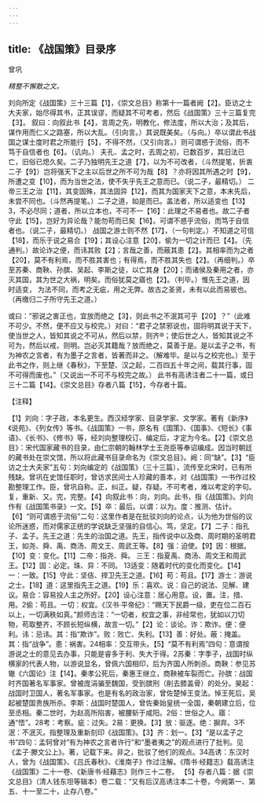 ```yaml
---
---
---
```

title: 《战国策》目录序
---



曾巩

*精整不懈散之文。*

刘向所定《战国策》三十三篇【1】，《崇文总目》称第十一篇者阙【2】。臣访之士大夫家，始尽得其书，正其误谬，而疑其不可考者，然后《战国策》三十三篇复完【3】。
叙曰：向叙此书【4】，言周之先，明教化，修法度，所以大治；及其后，谋作用而仁义之路塞，所以大乱。（引向言。）其说既美矣。（与向。）卒以谓此书战国之谋士度时君之所能行【5】，不得不然，（又引向言。）则可谓惑于流俗，而不笃于自信者也【6】。（讥向。）
夫孔、孟之时，去周之初，已数百岁，其旧法已亡，旧俗已熄久矣。二子乃独明先王之道【7】，以为不可改者，（斗然提笔，折衷二子【9】）岂将强天下之主以后世之所不可为哉【8】？亦将因其所遇之时【9】，所遭之变【10】，而为当世之法，使不失乎先王之意而已。（说二子，最精切。）
二帝三王之治【11】，其变固殊，其法固异【12】，而其为国家天下之意，本末先后，未尝不同也。（斗然再提笔。）二子之道，如是而已。盖法者，所以适变也【13】3，不必尽同；道者，所以立本也，不可不一【16】：此理之不易者也。故二子者守此【15】，岂好为异论哉？能勿苟而已矣【16】。可谓不惑乎流俗，而笃于自信者也。（说二子，最精切。）
战国之游士则不然【17】，（一句判定。）不知道之可信【18】，而乐于说之易合【19】；其设心注意【20】，偷为一切之计而巳【4】。（先通判。）故论诈之便，而讳其败【2】；言哉之善，而蔽其患【2】。其相率而为之者【20】，莫不有利焉，而不胜其害也；有得焉，而不胜其失也【2】。（再细判。）卒至苏秦、商鞅、孙膑、吴起、李斯之徒，以亡其身【20】；而诸侯及秦用之者，亦灭其国，其为世之大祸，明矣。而俗犹莫之寤也【2】。（判毕。）惟先王之道，因时适变，
为法不同，而考之无疵，用之无弊。故古之圣贤，未有以此而易彼也。（再缴归二子所守先王之道。）

或曰：“邪说之害正也，宜放而绝之【3】，则此书之不泯其可乎【20】？”（此难不可少。不然，便不应又与校完。）对曰：“君子之禁邪说也，固将明其说于天下，使当世之人，皆知其说之不可从，然后以禁，则齐®；使后世之人，皆知其说之不可为，然后以戒，则明。岂必灭其籍哉？放而绝之，莫善于是。是以孟子之书，有为神农之言者，有为墨子之言者，皆著而非之。（解难毕。是以与之校完也。）至于此书之作，则上继《春秋》，下至楚、汉之起，二百四五十年之间，载其行事，固不可得而废也。”（又说出一不可不与校完之故。）
此书有高诱注者二十一篇，或日三十二篇【14】。《崇文总目》存者八篇【15】，今存者十篇。

【注释】

【1】刘向：字子政，本名更生。西汉经学家、目录学家、文学家。著有《新序》《说苑》、《列女传》等书。《战国策》一书，原名有《国策》、《国事》、《短长》《事语》、《长书》、《修书》等，经刘向整理校订、编定后，才定为今名。【2】《崇文总目》：宋代国家藏书的目录，由仁宗朝的翰林学士王尧臣等奉诏编成。因当时朝廷的藏书处在崇文馆，所以将此藏书目录命名为《崇文总目》。阙：同“缺”。【3】“臣访之士大夫家”五句：刘向编定的《战国策》（三十三篇），流传至北宋时，已有所残缺。曾巩在史馆任职时，曾访求民间士人珍藏的善本，对《战国策》一书作过校勘整理工作。臣，曾巩自称。正，纠正。疑，存疑。不可考者，难以考定的字句。复，重新、又。完，完整。【4】向叙此书：向，刘向。此书，指《战国策》。刘向作有《战国策书录》一文。【5】卒：最后。以谓：以为。度：推测、估计。【6】“则可谓惑于流俗”二句：这里作者是在批驳刘向的论点，认为他为世俗的议论所迷惑，而对儒家正统的学说缺乏坚强的自信心。笃，坚定。【7】二子：指孔子、孟子。先王之道：先生的治国之道。先王，指传说中以及商、周时期的圣明君王，如尧、舜、禹、商汤、周文王、周武王等。【8】强：迫使。【9】因：根据。【10】变：变化。【11】二帝：指尧、舜。
三王：指夏禹、商汤、周文王和周武王。【12】固：必定。珠、异：不同。
13适变：随着时代的变化而变化。【14】一：一致。【15】守此：坚佶、捍卫先王之道。【16】苟：苟且。【17】游士：游说之士。【18】道：这里指先王之道。【19】乐：喜欢。说：自己的说法、见解、建议。易合：容易投人主之所好。【20】设心注意：居心用意。设，置。注，措、用。2偷：苟且。一切：权宜。《汉书·平帝纪》：“赐天下民爵一级，吏在位二百石以上，一切满秩如真。”颜师古注：“一切者，权宜之事，非经常也，犹如以刀切物，苟取整齐，不顾长短纵横，故言一切。”【2】论：谈论。诈：欺诈。便：便利。讳：忌讳。其：指“欺诈”。败：败亡、失利。【13】善：好处。蔽：掩盖。其：指“战争”。患：祸害。24相率：交互带头。【5】“莫不有利焉”四句：意谓按游说之士的意见去办事，只能是睿多于利、失大于得。2苏秦：字季子，战国时纵横家的代表人物，以游说显名，曾佩六国相印，后为齐国人所刺杀。商鞅：参见苏辙《六国论》注【14】。秦孝公死后，秦惠王继立，商鞅被车裂而亡。孙膑：战国时齐国著名军事家。曾被庞涓骗至魏国，受到膑刑（削去膝盖骨）的处分。昊起：战国时卫国人，著名军事家。也是有名的政治家，曾佐楚悼王变法。悼王死后，吴起被楚国贵族所杀。李斯：战国时楚国人，曾佐秦始皇统一全国，秦朝建立后，位至丞相。秦二世时，为赵高所陷害，被腰斩于咸阳。2俗：世俗之人。寤：通“悟”。28考：考察。疵：过失。2易：更换。【3】放：驱逐。绝：摒弃。3不泯：不泯灭。指整理及重新刻印《战国策》。【3】齐：划一。【3】“是以孟子之书”四句：孟轲曾对“有为神农之言者许行”和“墨者夷之”的观点进行了批判。见《孟子·滕文公上》。著，记载下来。非之，批驳了他们的观点。34高诱：东汉时人，曾为《战国策》、《吕氏春秋》、《淮南子》作过注解。《隋书·经籍志》载高诱注《战国策》二十一卷、《新唐书·经藉志》则作三十二卷。
【5】存者八篇：据《崇文总目》（清人钱东坦等辑本）卷二载：“又有后汉高诱注本二十卷，今阙第一、第五、十一至二十，止存八卷。”